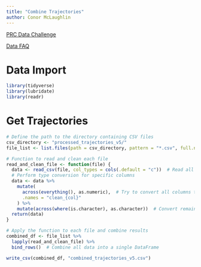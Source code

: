 ```yaml
---
title: "Combine Trajectories"
author: Conor McLaughlin
---
```


[PRC Data Challenge](https://ansperformance.eu/study/data-challenge/){.uri}

[Data FAQ](https://ansperformance.eu/study/data-challenge/data.html){.uri}

# Data Import

```r
library(tidyverse)
library(lubridate)
library(readr)
```

# Get Trajectories

```r
# Define the path to the directory containing CSV files
csv_directory <- "processed_trajectories_v5/"
file_list <- list.files(path = csv_directory, pattern = "*.csv", full.names = TRUE)
```

```r
# Function to read and clean each file
read_and_clean_file <- function(file) {
  data <- read_csv(file, col_types = cols(.default = "c"))  # Read all columns as characters
  # Perform type conversion for specific columns
  data <- data %>%
    mutate(
      across(everything(), as.numeric),  # Try to convert all columns to numeric
      .names = "clean_{col}"
    ) %>%
    mutate(across(where(is.character), as.character))  # Convert remaining columns back to character if needed
  return(data)
}
```

```r
# Apply the function to each file and combine results
combined_df <- file_list %>%
  lapply(read_and_clean_file) %>%
  bind_rows()  # Combine all data into a single DataFrame
```

```r
write_csv(combined_df, "combined_trajectories_v5.csv")
```
